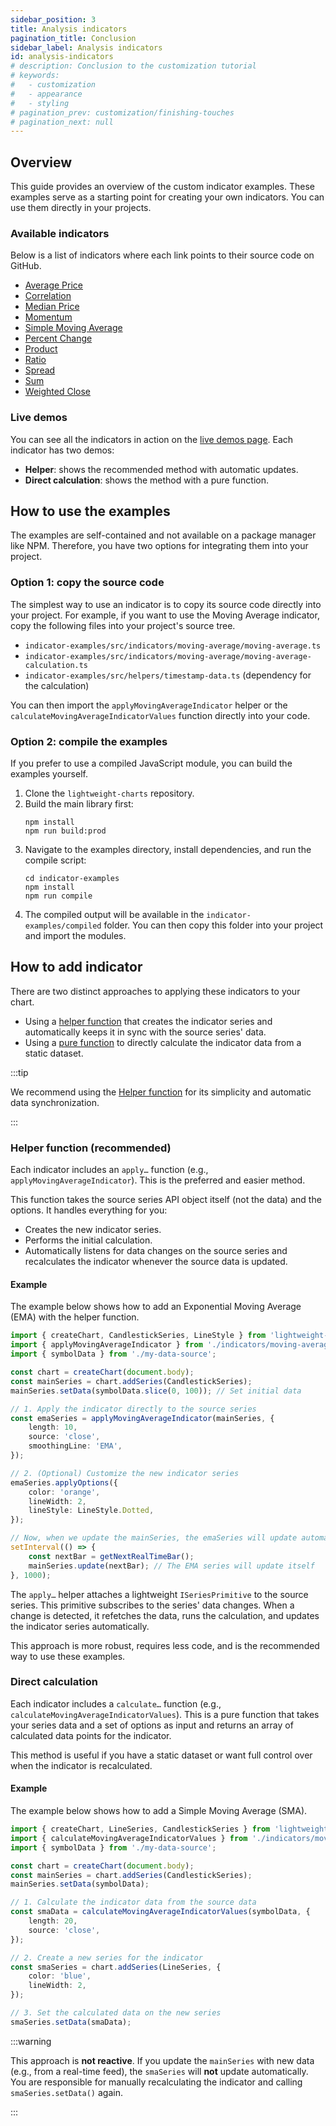 ```yaml
---
sidebar_position: 3
title: Analysis indicators
pagination_title: Conclusion
sidebar_label: Analysis indicators
id: analysis-indicators
# description: Conclusion to the customization tutorial
# keywords:
#   - customization
#   - appearance
#   - styling
# pagination_prev: customization/finishing-touches
# pagination_next: null
---
```


## Overview

This guide provides an overview of the custom indicator examples.
These examples serve as a starting point for creating your own indicators.
You can use them directly in your projects.

### Available indicators

Below is a list of indicators where each link points to their source code on GitHub.
- [Average Price](https://github.com/tradingview/lightweight-charts/tree/master/indicator-examples/src/indicators/average-price)
- [Correlation](https://github.com/tradingview/lightweight-charts/tree/master/indicator-examples/src/indicators/correlation)
- [Median Price](https://github.com/tradingview/lightweight-charts/tree/master/indicator-examples/src/indicators/median-price)
- [Momentum](https://github.com/tradingview/lightweight-charts/tree/master/indicator-examples/src/indicators/momentum)
- [Simple Moving Average](https://github.com/tradingview/lightweight-charts/tree/master/indicator-examples/src/indicators/moving-average)
- [Percent Change](https://github.com/tradingview/lightweight-charts/tree/master/indicator-examples/src/indicators/percent-change)
- [Product](https://github.com/tradingview/lightweight-charts/tree/master/indicator-examples/src/indicators/product)
- [Ratio](https://github.com/tradingview/lightweight-charts/tree/master/indicator-examples/src/indicators/ratio)
- [Spread](https://github.com/tradingview/lightweight-charts/tree/master/indicator-examples/src/indicators/spread)
- [Sum](https://github.com/tradingview/lightweight-charts/tree/master/indicator-examples/src/indicators/sum)
- [Weighted Close](https://github.com/tradingview/lightweight-charts/tree/master/indicator-examples/src/indicators/weighted-close)

### Live demos

You can see all the indicators in action on the [live demos page](https://tradingview.github.io/lightweight-charts/indicator-examples/).
Each indicator has two demos:

* **Helper**: shows the recommended method with automatic updates.
* **Direct calculation**: shows the method with a pure function.

## How to use the examples

The examples are self-contained and not available on a package manager like NPM.
Therefore, you have two options for integrating them into your project.

### Option 1: copy the source code

The simplest way to use an indicator is to copy its source code directly into your project.
For example, if you want to use the Moving Average indicator, copy the following files into your project's source tree.

- `indicator-examples/src/indicators/moving-average/moving-average.ts`
- `indicator-examples/src/indicators/moving-average/moving-average-calculation.ts`
- `indicator-examples/src/helpers/timestamp-data.ts` (dependency for the calculation)

You can then import the `applyMovingAverageIndicator` helper or the `calculateMovingAverageIndicatorValues` function directly into your code.

### Option 2: compile the examples

If you prefer to use a compiled JavaScript module, you can build the examples yourself.

1. Clone the `lightweight-charts` repository.
2. Build the main library first:
    ```shell
    npm install
    npm run build:prod
    ```
3. Navigate to the examples directory, install dependencies, and run the compile script:
    ```shell
    cd indicator-examples
    npm install
    npm run compile
    ```
4. The compiled output will be available in the `indicator-examples/compiled` folder. You can then copy this folder into your project and import the modules.

## How to add indicator

There are two distinct approaches to applying these indicators to your chart.

- Using a [helper function](#helper-function-recommended) that creates the indicator series and automatically keeps it in sync with the source series' data.
- Using a [pure function](#direct-calculation) to directly calculate the indicator data from a static dataset.

:::tip

We recommend using the [Helper function](#helper-function-recommended) for its simplicity and automatic data synchronization.

:::

### Helper function (recommended)

Each indicator includes an `apply…` function (e.g., `applyMovingAverageIndicator`). This is the preferred and easier method.

This function takes the source series API object itself (not the data) and the options.
It handles everything for you:

- Creates the new indicator series.
- Performs the initial calculation.
- Automatically listens for data changes on the source series and recalculates the indicator whenever the source data is updated.

#### Example

The example below shows how to add an Exponential Moving Average (EMA) with the helper function.

```ts
import { createChart, CandlestickSeries, LineStyle } from 'lightweight-charts';
import { applyMovingAverageIndicator } from './indicators/moving-average/moving-average';
import { symbolData } from './my-data-source';

const chart = createChart(document.body);
const mainSeries = chart.addSeries(CandlestickSeries);
mainSeries.setData(symbolData.slice(0, 100)); // Set initial data

// 1. Apply the indicator directly to the source series
const emaSeries = applyMovingAverageIndicator(mainSeries, {
	length: 10,
	source: 'close',
	smoothingLine: 'EMA',
});

// 2. (Optional) Customize the new indicator series
emaSeries.applyOptions({
	color: 'orange',
	lineWidth: 2,
	lineStyle: LineStyle.Dotted,
});

// Now, when we update the mainSeries, the emaSeries will update automatically
setInterval(() => {
    const nextBar = getNextRealTimeBar();
    mainSeries.update(nextBar); // The EMA series will update itself
}, 1000);
```

The `apply…` helper attaches a lightweight `ISeriesPrimitive` to the source series.
This primitive subscribes to the series' data changes.
When a change is detected, it refetches the data, runs the calculation, and updates the indicator series automatically.

This approach is more robust, requires less code, and is the recommended way to use these examples.

### Direct calculation

Each indicator includes a `calculate…` function (e.g., `calculateMovingAverageIndicatorValues`).
This is a pure function that takes your series data and a set of options as input and returns an array of calculated data points for the indicator.

This method is useful if you have a static dataset or want full control over when the indicator is recalculated.

#### Example

The example below shows how to add a Simple Moving Average (SMA).

```ts
import { createChart, LineSeries, CandlestickSeries } from 'lightweight-charts';
import { calculateMovingAverageIndicatorValues } from './indicators/moving-average/moving-average-calculation';
import { symbolData } from './my-data-source';

const chart = createChart(document.body);
const mainSeries = chart.addSeries(CandlestickSeries);
mainSeries.setData(symbolData);

// 1. Calculate the indicator data from the source data
const smaData = calculateMovingAverageIndicatorValues(symbolData, {
	length: 20,
	source: 'close',
});

// 2. Create a new series for the indicator
const smaSeries = chart.addSeries(LineSeries, {
	color: 'blue',
	lineWidth: 2,
});

// 3. Set the calculated data on the new series
smaSeries.setData(smaData);
```

:::warning

This approach is **not reactive**. If you update the `mainSeries` with new data (e.g., from a real-time feed), the `smaSeries` will **not** update automatically.
You are responsible for manually recalculating the indicator and calling `smaSeries.setData()` again.

:::
